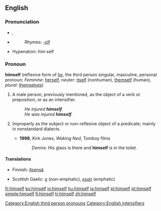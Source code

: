 ==English==

{{rank|being|day|through|116|himself|go|how|long}}

===Pronunciation===
{{English reflexive pronouns}}
*{{IPA|/hɪmˈsɛlf/}}, {{SAMPA|/hIm"sElf/}}
*{{audio|en-us-himself.ogg|Audio (US)}}
*:Rhymes: [[Rhymes:English:-ɛlf|-ɛlf]]
*Hypenation: him&middot;self

===Pronoun===
'''himself''' (reflexive form of ''[[he]]'', the third person singular, masculine, personal pronoun; ''Feminine'': [[herself]], ''neuter'': [[itself]] (nonhuman), [[themself]] (human), ''plural'': [[themselves]])

# A male person, previously mentioned, as the object of a verb or preposition, or as an intensifier.
#:''He injured '''himself'''.''
#:''He was injured '''himself'''.''
# {{context|nonstandard}} Improperly as the subject or non-reflexive object of a predicate; mainly in nonstandard dialects.
#*'''1998''', Kirk Jones, ''Waking Ned'', Tomboy films
#*:''Dennis:'' His glass is there and '''himself''' is in the toilet.

====Translations====
{{trans-top|male person}}
*Finnish: [[itsensä]]
{{trans-mid}}
*Scottish Gaelic: ''[[e]]'' (non-emphatic), ''[[esan]]'' (emphatic)
{{trans-bottom}}

[[Category:English third person pronouns]]
[[Category:English intensifiers]]

[[fr:himself]]
[[ko:himself]]
[[io:himself]]
[[hu:himself]]
[[ja:himself]]
[[pl:himself]]
[[pt:himself]]
[[simple:himself]]
[[fi:himself]]
[[tr:himself]]
[[zh:himself]]